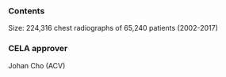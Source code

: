 ### Contents
Size: 224,316 chest radiographs of 65,240 patients (2002-2017)

### CELA approver
Johan Cho (ACV)